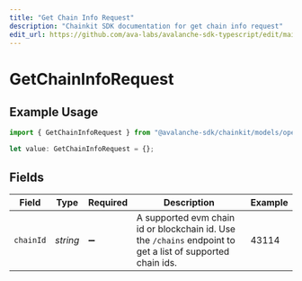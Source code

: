 ```yaml
---
title: "Get Chain Info Request"
description: "Chainkit SDK documentation for get chain info request"
edit_url: https://github.com/ava-labs/avalanche-sdk-typescript/edit/main/chainkit/docs/models/operations/getchaininforequest.md
---
```


# GetChainInfoRequest

## Example Usage

```typescript
import { GetChainInfoRequest } from "@avalanche-sdk/chainkit/models/operations";

let value: GetChainInfoRequest = {};
```

## Fields

| Field                                                                                                       | Type                                                                                                        | Required                                                                                                    | Description                                                                                                 | Example                                                                                                     |
| ----------------------------------------------------------------------------------------------------------- | ----------------------------------------------------------------------------------------------------------- | ----------------------------------------------------------------------------------------------------------- | ----------------------------------------------------------------------------------------------------------- | ----------------------------------------------------------------------------------------------------------- |
| `chainId`                                                                                                   | *string*                                                                                                    | :heavy_minus_sign:                                                                                          | A supported evm chain id or blockchain id. Use the `/chains` endpoint to get a list of supported chain ids. | 43114                                                                                                       |